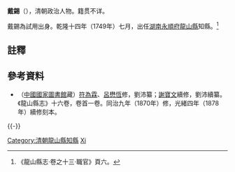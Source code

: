 '''戴錫'''（{{bd|?||?|}}），清朝政治人物。籍贯不详。

戴錫為試用出身。乾隆十四年（1749年）七月，出任[[湖南|湖南]][[永順府|永順府]][[龍山縣|龍山縣]]知縣。<ref>《龍山縣志·卷之十三·職官》頁六。</ref>

==註釋==
{{reflist}}

==參考資料==
*（[[中國國家圖書館|中國國家圖書館]]藏）[[符為霖|符為霖]]、[[呂懋恆|呂懋恆]]修，劉沛纂；[[謝寶文|謝寶文]]續修，劉沛續纂。《龍山縣志》十六卷，卷首一卷。同治九年（1870年）修，光緒四年（1878年）續修刻本。

{{-}}
{{start box}}
{{s-off}}
{{succession box|[[高承元|高承元]]|[[秦周|秦周]]|[[湖南|湖南]][[永順府|永順府]][[龍山縣|龍山縣]][[知縣|知縣]]（[[龍山縣知縣列表|列表]]）|<small>乾隆十四年（1749年）七月上任</small>}}
{{end box}}

{{DEFAULTSORT:Dai戴}}
[[Category:清朝龍山縣知縣|Category:清朝龍山縣知縣]]
[[Category:戴姓|Xi]]